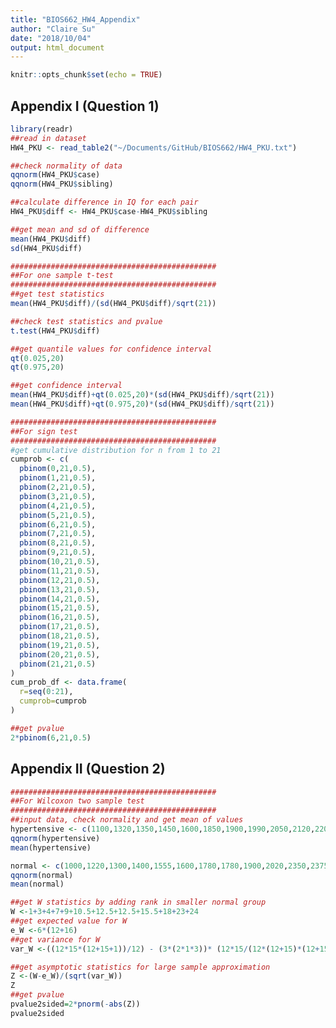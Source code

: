 ```yaml
---
title: "BIOS662_HW4_Appendix"
author: "Claire Su"
date: "2018/10/04"
output: html_document
---
```


```r
knitr::opts_chunk$set(echo = TRUE)
```

## Appendix I (Question 1)

```r
library(readr)
##read in dataset
HW4_PKU <- read_table2("~/Documents/GitHub/BIOS662/HW4_PKU.txt")

##check normality of data
qqnorm(HW4_PKU$case)
qqnorm(HW4_PKU$sibling)

##calculate difference in IQ for each pair
HW4_PKU$diff <- HW4_PKU$case-HW4_PKU$sibling

##get mean and sd of difference
mean(HW4_PKU$diff)
sd(HW4_PKU$diff)

##############################################
##For one sample t-test
##############################################
##get test statistics
mean(HW4_PKU$diff)/(sd(HW4_PKU$diff)/sqrt(21))

##check test statistics and pvalue
t.test(HW4_PKU$diff)

##get quantile values for confidence interval
qt(0.025,20)
qt(0.975,20)

##get confidence interval
mean(HW4_PKU$diff)+qt(0.025,20)*(sd(HW4_PKU$diff)/sqrt(21))
mean(HW4_PKU$diff)+qt(0.975,20)*(sd(HW4_PKU$diff)/sqrt(21))

##############################################
##For sign test
##############################################
#get cumulative distribution for n from 1 to 21
cumprob <- c(
  pbinom(0,21,0.5),
  pbinom(1,21,0.5),
  pbinom(2,21,0.5),
  pbinom(3,21,0.5),
  pbinom(4,21,0.5),
  pbinom(5,21,0.5),
  pbinom(6,21,0.5),
  pbinom(7,21,0.5),
  pbinom(8,21,0.5),
  pbinom(9,21,0.5),
  pbinom(10,21,0.5),
  pbinom(11,21,0.5),
  pbinom(12,21,0.5),
  pbinom(13,21,0.5),
  pbinom(14,21,0.5),
  pbinom(15,21,0.5),
  pbinom(16,21,0.5),
  pbinom(17,21,0.5),
  pbinom(18,21,0.5),
  pbinom(19,21,0.5),
  pbinom(20,21,0.5),
  pbinom(21,21,0.5)
)
cum_prob_df <- data.frame(
  r=seq(0:21),
  cumprob=cumprob
)

##get pvalue
2*pbinom(6,21,0.5)

```

## Appendix II (Question 2)
```r
##############################################
##For Wilcoxon two sample test
##############################################
##input data, check normality and get mean of values
hypertensive <- c(1100,1320,1350,1450,1600,1850,1900,1990,2050,2120,2200,2210,2500,2610,2700)
qqnorm(hypertensive)
mean(hypertensive)

normal <- c(1000,1220,1300,1400,1555,1600,1780,1780,1900,2020,2350,2375)
qqnorm(normal)
mean(normal)

##get W statistics by adding rank in smaller normal group
W <-1+3+4+7+9+10.5+12.5+12.5+15.5+18+23+24
##get expected value for W
e_W <-6*(12+16)
##get variance for W
var_W <-((12*15*(12+15+1))/12) - (3*(2*1*3))* (12*15/(12*(12+15)*(12+15-1)))

##get asymptotic statistics for large sample approximation
Z <-(W-e_W)/(sqrt(var_W))
Z
##get pvalue
pvalue2sided=2*pnorm(-abs(Z))
pvalue2sided

```

